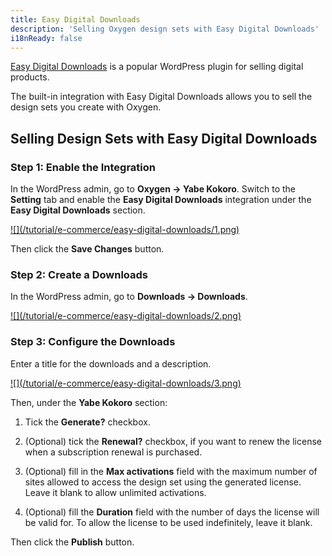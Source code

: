 ```yaml
---
title: Easy Digital Downloads
description: 'Selling Oxygen design sets with Easy Digital Downloads'
i18nReady: false
---
```


[Easy Digital Downloads](https://easydigitaldownloads.com/) is a popular WordPress plugin for selling digital products.

The built-in integration with Easy Digital Downloads allows you to sell the design sets you create with Oxygen.

## Selling Design Sets with Easy Digital Downloads

### Step 1: Enable the Integration

In the WordPress admin, go to **Oxygen → Yabe Kokoro**. Switch to the **Setting** tab and enable the **Easy Digital Downloads** integration under the **Easy Digital Downloads** section.

<a data-fslightbox href="/tutorial/e-commerce/easy-digital-downloads/1.png">
![](/tutorial/e-commerce/easy-digital-downloads/1.png)
</a>

Then click the **Save Changes** button.

### Step 2: Create a Downloads

In the WordPress admin, go to **Downloads → Downloads**. 

<a data-fslightbox href="/tutorial/e-commerce/easy-digital-downloads/2.png">
![](/tutorial/e-commerce/easy-digital-downloads/2.png)
</a>

### Step 3: Configure the Downloads

Enter a title for the downloads and a description. 

<a data-fslightbox href="/tutorial/e-commerce/easy-digital-downloads/3.png">
![](/tutorial/e-commerce/easy-digital-downloads/3.png)
</a>

Then, under the **Yabe Kokoro** section:

1. Tick the **Generate?** checkbox.

2. (Optional) tick the **Renewal?** checkbox, if you want to renew the license when a subscription renewal is purchased.

3. (Optional) fill in the **Max activations** field with the maximum number of sites allowed to access the design set using the generated license. Leave it blank to allow unlimited activations.

4. (Optional) fill the **Duration** field with the number of days the license will be valid for. To allow the license to be used indefinitely, leave it blank.

Then click the **Publish** button.